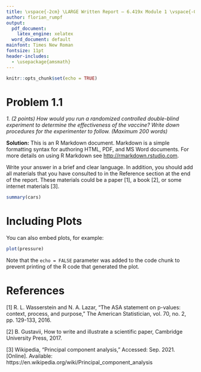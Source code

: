 ---
title: \vspace{-2cm} \LARGE Written Report – 6.419x Module 1 \vspace{-0.5cm}
author: florian_rumpf
output:
  pdf_document: 
    latex_engine: xelatex
  word_document: default
mainfont: Times New Roman
fontsize: 11pt
header-includes:
  - \usepackage{amsmath}
---

```{r setup, include=FALSE}
knitr::opts_chunk$set(echo = TRUE)
```
# Problem 1.1
_1. (2 points) How would you run a randomized controlled double-blind experiment to determine the effectiveness of the vaccine? Write down procedures for the experimenter to follow. (Maximum 200 words)_

__Solution:__ This is an R Markdown document. Markdown is a simple formatting syntax for authoring HTML, PDF, and MS Word documents. For more details on using R Markdown see <http://rmarkdown.rstudio.com>.

Write your answer in a brief and clear language. In addition, you should add all materials that you have consulted to in the Reference section at the end of the report.  These materials could be a paper [1], a book [2], or some internet materials [3].

```{r cars}
summary(cars)
```

# Including Plots

You can also embed plots, for example:

```{r pressure, echo=FALSE, out.height="30%"}

plot(pressure)
```

Note that the `echo = FALSE` parameter was added to the code chunk to prevent printing of the R code that generated the plot.


\newpage

# References
[1] R. L. Wasserstein and N. A. Lazar, “The ASA statement on p-values: context, process, and purpose,” The American Statistician, vol. 70, no. 2, pp. 129-133, 2016.

[2] B. Gustavii, How to write and illustrate a scientific paper, Cambridge University Press, 2017.

[3] Wikipedia, “Principal component analysis,” Accessed: Sep. 2021. [Online]. Available: https://en.wikipedia.org/wiki/Principal_component_analysis